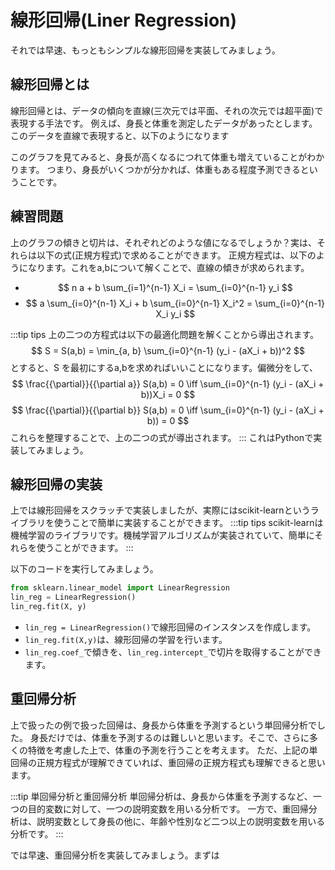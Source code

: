 
# 線形回帰(Liner Regression)

それでは早速、もっともシンプルな線形回帰を実装してみましょう。
## 線形回帰とは

線形回帰とは、データの傾向を直線(三次元では平面、それの次元では超平面)で表現する手法です。
例えば、身長と体重を測定したデータがあったとします。
このデータを直線で表現すると、以下のようになります

<MyChart/>

このグラフを見てみると、身長が高くなるにつれて体重も増えていることがわかります。
つまり、身長がいくつかが分かれば、体重もある程度予測できるということです。

<LinearRegression />

## 練習問題

上のグラフの傾きと切片は、それぞれどのような値になるでしょうか？実は、それらは以下の式(正規方程式)で求めることができます。
正規方程式は、以下のようになります。これをa,bについて解くことで、直線の傾きが求められます。

- $$ 
n a + b \sum_{i=1}^{n-1} X_i = \sum_{i=0}^{n-1} y_i
$$
- $$ 
a \sum_{i=0}^{n-1} X_i + b \sum_{i=0}^{n-1} X_i^2 = \sum_{i=0}^{n-1} X_i y_i
$$

:::tip tips
上の二つの方程式は以下の最適化問題を解くことから導出されます。
$$
S = S(a,b) = \min_{a, b} \sum_{i=0}^{n-1} (y_i - (aX_i + b))^2
$$
とすると、S を最初にするa,bを求めればいいことになります。偏微分をして、
$$
\frac{{\partial}}{{\partial a}} S(a,b) = 0
\iff \sum_{i=0}^{n-1} (y_i - (aX_i + b))X_i = 0
$$
$$
\frac{{\partial}}{{\partial b}} S(a,b) = 0
\iff \sum_{i=0}^{n-1} (y_i - (aX_i + b)) = 0
$$
これらを整理することで、上の二つの式が導出されます。
:::
これはPythonで実装してみましょう。

<Answer/>

## 線形回帰の実装
上では線形回帰をスクラッチで実装しましたが、実際にはscikit-learnというライブラリを使うことで簡単に実装することができます。
:::tip tips
scikit-learnは機械学習のライブラリです。機械学習アルゴリズムが実装されていて、簡単にそれらを使うことができます。
:::

以下のコードを実行してみましょう。

```python
from sklearn.linear_model import LinearRegression
lin_reg = LinearRegression()
lin_reg.fit(X, y)
```

- `lin_reg = LinearRegression()`で線形回帰のインスタンスを作成します。
- `lin_reg.fit(X,y)`は、線形回帰の学習を行います。
- `lin_reg.coef_`で傾きを、`lin_reg.intercept_`で切片を取得することができます。


## 重回帰分析
上で扱ったの例で扱った回帰は、身長から体重を予測するという単回帰分析でした。
身長だけでは、体重を予測するのは難しいと思います。そこで、さらに多くの特徴を考慮した上で、体重の予測を行うことを考えます。
ただ、上記の単回帰の正規方程式が理解できていれば、重回帰の正規方程式も理解できると思います。


:::tip 単回帰分析と重回帰分析
単回帰分析は、身長から体重を予測するなど、一つの目的変数に対して、一つの説明変数を用いる分析です。
一方で、重回帰分析は、説明変数として身長の他に、年齢や性別など二つ以上の説明変数を用いる分析です。
:::

では早速、重回帰分析を実装してみましょう。まずは